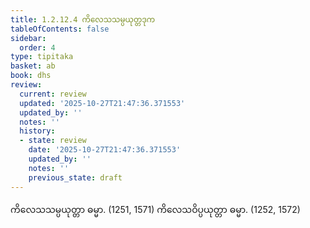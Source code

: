 ```yaml
---
title: 1.2.12.4 ကိလေသသမ္ပယုတ္တဒုက
tableOfContents: false
sidebar:
  order: 4
type: tipitaka
basket: ab
book: dhs
review:
  current: review
  updated: '2025-10-27T21:47:36.371553'
  updated_by: ''
  notes: ''
  history:
  - state: review
    date: '2025-10-27T21:47:36.371553'
    updated_by: ''
    notes: ''
    previous_state: draft
---
```



<ReviewStatus review={frontmatter.review} showDetails={true} />

<HypothesisAnnotation frontmatter={frontmatter} />

<DynamicBreadcrumb />

<Division number="100" book="dhs" e="ch" v="29" p="13">

<Paragraph number="234" book="dhs">
ကိလေသသမ္ပယုတ္တာ ဓမ္မာ. (<Emphasis>1251, 1571</Emphasis>)
</Paragraph>

<Paragraph number="235" book="dhs">
ကိလေသဝိပ္ပယုတ္တာ ဓမ္မာ. (<Emphasis>1252, 1572</Emphasis>)
</Paragraph>
</Division>